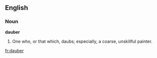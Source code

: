 ==English==

===Noun===

'''dauber'''

#One who, or that which, daubs; especially, a coarse, unskillful painter.

[[fr:dauber]]